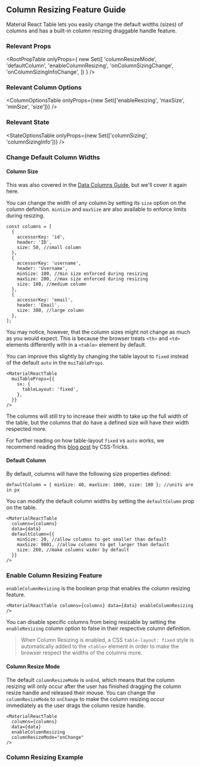 
<Head>
  <title>Column Resizing Feature Guide - Material React Table Docs</title>
  <meta
    name="description"
    content="How to use and customize the column resizing features of Material React Table"
  />
</Head>

## Column Resizing Feature Guide

Material React Table lets you easily change the default widths (sizes) of columns and has a built-in column resizing draggable handle feature.

### Relevant Props

<RootPropTable
  onlyProps={
    new Set([
      'columnResizeMode',
      'defaultColumn',
      'enableColumnResizing',
      'onColumnSizingChange',
      'onColumnSizingInfoChange',
    ])
  }
/>

### Relevant Column Options

<ColumnOptionsTable
  onlyProps={new Set(['enableResizing', 'maxSize', 'minSize', 'size'])}
/>

### Relevant State

<StateOptionsTable onlyProps={new Set(['columnSizing', 'columnSizingInfo'])} />

### Change Default Column Widths

#### Column Size

This was also covered in the [Data Columns Guide](/docs/guides/data-columns), but we'll cover it again here.

You can change the width of any column by setting its `size` option on the column definition. `minSize` and `maxSize` are also available to enforce limits during resizing.

```tsx
const columns = [
  {
    accessorKey: 'id',
    header: 'ID',
    size: 50, //small column
  },
  {
    accessorKey: 'username',
    header: 'Username',
    minSize: 100, //min size enforced during resizing
    maxSize: 200, //max size enforced during resizing
    size: 180, //medium column
  },
  {
    accessorKey: 'email',
    header: 'Email',
    size: 300, //large column
  },
];
```

You may notice, however, that the column sizes might not change as much as you would expect. This is because the browser treats `<th>` and `<td>` elements differently with in a `<table>` element by default.

You can improve this slightly by changing the table layout to `fixed` instead of the default `auto` in the `muiTableProps`.

```tsx
<MaterialReactTable
  muiTableProps={{
    sx: {
      tableLayout: 'fixed',
    },
  }}
/>
```

The columns will still try to increase their width to take up the full width of the table, but the columns that do have a defined size will have their width respected more.

For further reading on how table-layout `fixed` vs `auto` works, we recommend reading this [blog post](https://css-tricks.com/almanac/properties/t/table-layout/) by CSS-Tricks.

#### Default Column

By default, columns will have the following size properties defined:

```tsx
defaultColumn = { minSize: 40, maxSize: 1000, size: 180 }; //units are in px
```

You can modify the default column widths by setting the `defaultColumn` prop on the table.

```tsx
<MaterialReactTable
  columns={columns}
  data={data}
  defaultColumn={{
    minSize: 20, //allow columns to get smaller than default
    maxSize: 9001, //allow columns to get larger than default
    size: 260, //make columns wider by default
  }}
/>
```

### Enable Column Resizing Feature

`enableColumnResizing` is the boolean prop that enables the column resizing feature.

```tsx
<MaterialReactTable columns={columns} data={data} enableColumnResizing />
```

You can disable specific columns from being resizable by setting the `enableResizing` column option to false in their respective column definition.

> When Column Resizing is enabled, a CSS `table-layout: fixed` style is automatically added to the `<table>` element in order to make the browser respect the widths of the columns more.

#### Column Resize Mode

The default `columnResizeMode` is `onEnd`, which means that the column resizing will only occur after the user has finished dragging the column resize handle and released their mouse. You can change the `columnResizeMode` to `onChange` to make the column resizing occur immediately as the user drags the column resize handle.

```tsx
<MaterialReactTable
  columns={columns}
  data={data}
  enableColumnResizing
  columnResizeMode="onChange"
/>
```

### Column Resizing Example

<Example />
